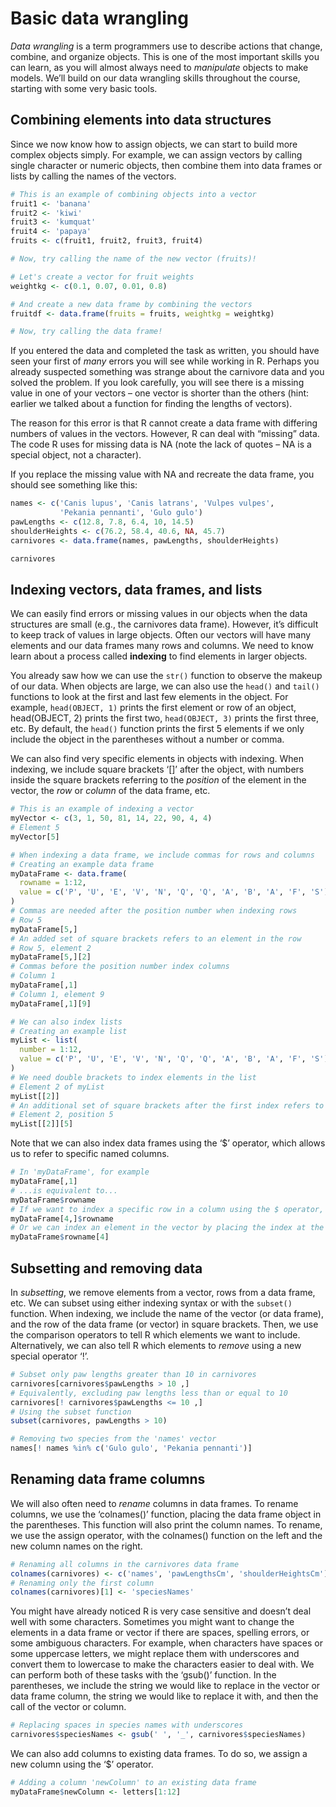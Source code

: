 # Basic data wrangling

*Data wrangling* is a term programmers use to describe actions that change, combine, and organize objects. This is one of the most important skills you can learn, as you will almost always need to *manipulate* objects to make models. We'll build on our data wrangling skills throughout the course, starting with some very basic tools.

## Combining elements into data structures

Since we now know how to assign objects, we can start to build more complex objects simply. For example, we can assign vectors by calling single character or numeric objects, then combine them into data frames or lists by calling the names of the vectors.

```r
# This is an example of combining objects into a vector
fruit1 <- 'banana'
fruit2 <- 'kiwi'
fruit3 <- 'kumquat'
fruit4 <- 'papaya'
fruits <- c(fruit1, fruit2, fruit3, fruit4)

# Now, try calling the name of the new vector (fruits)!

# Let's create a vector for fruit weights
weightkg <- c(0.1, 0.07, 0.01, 0.8)

# And create a new data frame by combining the vectors
fruitdf <- data.frame(fruits = fruits, weightkg = weightkg)

# Now, try calling the data frame!
```

If you entered the data and completed the task as written, you should have seen your first of *many* errors you will see while working in R. Perhaps you already suspected something was strange about the carnivore data and you solved the problem. If you look carefully, you will see there is a missing value in one of your vectors -- one vector is shorter than the others (hint: earlier we talked about a function for finding the lengths of vectors).

The reason for this error is that R cannot create a data frame with differing numbers of values in the vectors. However, R can deal with "missing" data. The code R uses for missing data is NA (note the lack of quotes -- NA is a special object, not a character).

If you replace the missing value with NA and recreate the data frame, you should see something like this:

```r
names <- c('Canis lupus', 'Canis latrans', 'Vulpes vulpes',
           'Pekania pennanti', 'Gulo gulo')
pawLengths <- c(12.8, 7.8, 6.4, 10, 14.5)
shoulderHeights <- c(76.2, 58.4, 40.6, NA, 45.7)
carnivores <- data.frame(names, pawLengths, shoulderHeights)

carnivores

```

## Indexing vectors, data frames, and lists

We can easily find errors or missing values in our objects when the data structures are small (e.g., the carnivores data frame). However, it's difficult to keep track of values in large objects. Often our vectors will have many elements and our data frames many rows and columns. We need to know learn about a process called **indexing** to find elements in larger objects.

You already saw how we can use the `str()` function to observe the makeup of our data. When objects are large, we can also use the `head()` and `tail()` functions to look at the first and last few elements in the object. For example, `head(OBJECT, 1)` prints the first element or row of an object, head(OBJECT, 2) prints the first two, `head(OBJECT, 3)` prints the first three, etc. By default, the `head()` function prints the first 5 elements if we only include the object in the parentheses without a number or comma.

We can also find very specific elements in objects with indexing. When indexing, we include square brackets '[]' after the object, with numbers inside the square brackets referring to the *position* of the element in the vector, the *row* or *column* of the data frame, etc.

```r
# This is an example of indexing a vector
myVector <- c(3, 1, 50, 81, 14, 22, 90, 4, 4)
# Element 5
myVector[5]

# When indexing a data frame, we include commas for rows and columns
# Creating an example data frame
myDataFrame <- data.frame(
  rowname = 1:12,
  value = c('P', 'U', 'E', 'V', 'N', 'Q', 'Q', 'A', 'B', 'A', 'F', 'S')
)
# Commas are needed after the position number when indexing rows
# Row 5
myDataFrame[5,]
# An added set of square brackets refers to an element in the row
# Row 5, element 2 
myDataFrame[5,][2]
# Commas before the position number index columns
# Column 1
myDataFrame[,1]
# Column 1, element 9
myDataFrame[,1][9]

# We can also index lists
# Creating an example list
myList <- list(
  number = 1:12,
  value = c('P', 'U', 'E', 'V', 'N', 'Q', 'Q', 'A', 'B', 'A', 'F', 'S')
)
# We need double brackets to index elements in the list
# Element 2 of myList
myList[[2]]
# An additional set of square brackets after the first index refers to positions in the object within the list
# Element 2, position 5
myList[[2]][5]

```

Note that we can also index data frames using the '$' operator, which allows us to refer to specific named columns. 

```r

# In 'myDataFrame', for example
myDataFrame[,1]
# ...is equivalent to...
myDataFrame$rowname
# If we want to index a specific row in a column using the $ operator, we need to index the row before the '$' operator.
myDataFrame[4,]$rowname
# Or we can index an element in the vector by placing the index at the end.
myDataFrame$rowname[4]

```

## Subsetting and removing data

In *subsetting*, we remove elements from a vector, rows from a data frame, etc. We can subset using either indexing syntax or with the `subset()` function. When indexing, we include the name of the vector (or data frame), and the row of the data frame (or vector) in square brackets. Then, we use the comparison operators to tell R which elements we want to include. Alternatively, we can also tell R which elements to *remove* using a new special operator '!'.

```r
# Subset only paw lengths greater than 10 in carnivores
carnivores[carnivores$pawLengths > 10 ,]
# Equivalently, excluding paw lengths less than or equal to 10
carnivores[! carnivores$pawLengths <= 10 ,]
# Using the subset function
subset(carnivores, pawLengths > 10)

# Removing two species from the 'names' vector
names[! names %in% c('Gulo gulo', 'Pekania pennanti')]
```

## Renaming data frame columns

We will also often need to *rename* columns in data frames. To rename columns, we use the 'colnames()' function, placing the data frame object in the parentheses. This function will also print the column names. To rename, we use the assign operator, with the colnames() function on the left and the new column names on the right.

```r
# Renaming all columns in the carnivores data frame
colnames(carnivores) <- c('names', 'pawLengthsCm', 'shoulderHeightsCm')
# Renaming only the first column
colnames(carnivores)[1] <- 'speciesNames'

```

You might have already noticed R is very case sensitive and doesn't deal well with some characters. Sometimes you might want to change the elements in a data frame or vector if there are spaces, spelling errors, or some ambiguous characters. For example, when characters have spaces or some uppercase letters, we might replace them with underscores and convert them to  lowercase to make the characters easier to deal with. We can perform both of these tasks with the 'gsub()' function. In the parentheses, we include the string we would like to replace in the vector or data frame column, the string we would like to replace it with, and then the call of the vector or column.

```r
# Replacing spaces in species names with underscores
carnivores$speciesNames <- gsub(' ', '_', carnivores$speciesNames)

```

We can also add columns to existing data frames. To do so, we assign a new column using the '$' operator.

```r
# Adding a column 'newColumn' to an existing data frame
myDataFrame$newColumn <- letters[1:12]

```


